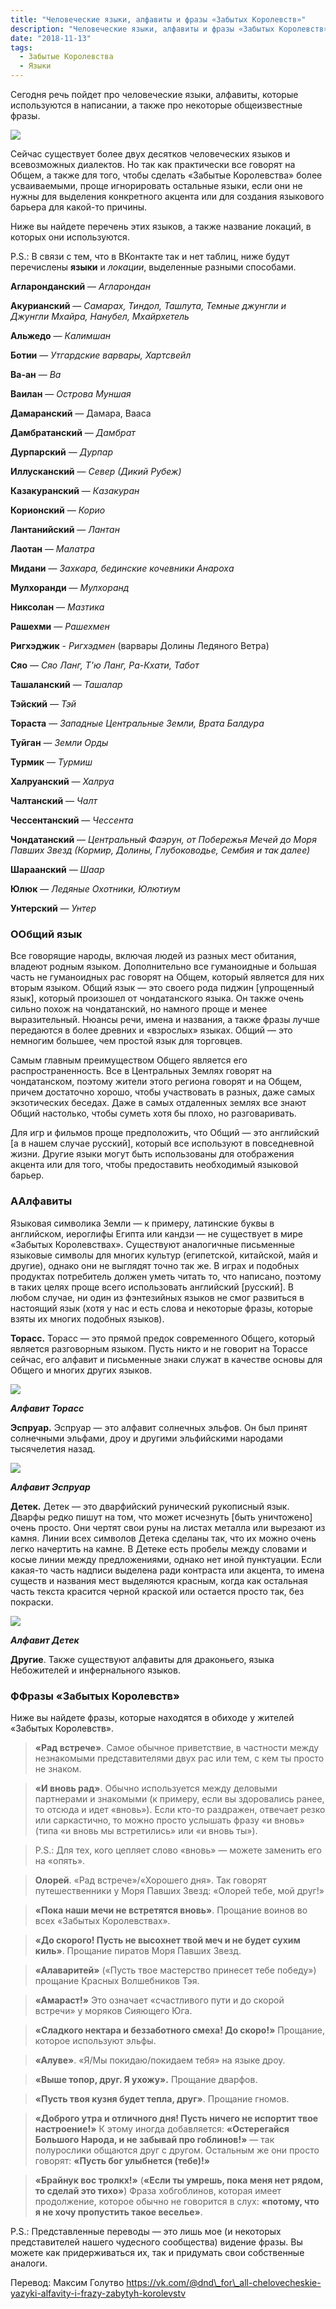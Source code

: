 ```yaml
---
title: "Человеческие языки, алфавиты и фразы «Забытых Королевств»"
description: "Человеческие языки, алфавиты и фразы «Забытых Королевств»"
date: "2018-11-13"
tags:
  - Забытые Королевства
  - Языки
---
```


Сегодня речь пойдет про человеческие языки, алфавиты, которые используются в написании, а также про некоторые общеизвестные фразы.

![](https://cyborgsandmages.com/images/21tDy5R19PQ.jpg)

Сейчас существует более двух десятков человеческих языков и всевозможных диалектов. Но так как практически все говорят на Общем, а также для того, чтобы сделать «Забытые Королевства» более усваиваемыми, проще игнорировать остальные языки, если они не нужны для выделения конкретного акцента или для создания языкового барьера для какой-то причины.

Ниже вы найдете перечень этих языков, а также название локаций, в которых они используются.

P.S.: В связи с тем, что в ВКонтакте так и нет таблиц, ниже будут перечислены **языки** и _локации_, выделенные разными способами.

**Агларонданский** — _Агларондан_

**Акурианский** — _Самарах, Тиндол, Ташлута, Темные джунгли и Джунгли Мхайра, Нанубел, Мхайрхетель_

**Альжедо** — _Калимшан_

**Ботии** — _Утгардские варвары, Хартсвейл_

**Ва-ан** — _Ва_

**Ваилан** — _Острова Муншая_

**Дамаранский** — Дамара, Вааса

**Дамбратанский** — _Дамбрат_

**Дурпарский** — _Дурпар_

**Иллусканский** — _Север (Дикий Рубеж)_

**Казакуранский** — _Казакуран_

**Корионский** — _Корио_

**Лантанийский** — _Лантан_

**Лаотан** — _Малатра_

**Мидани** — _Захкара, бединские кочевники Анароха_

**Мулхоранди** — _Мулхоранд_

**Никсолан** — _Мазтика_

**Рашехми** — _Рашехмен_

**Ригхэджик** \- _Ригхэдмен_ (варвары Долины Ледяного Ветра)

**Сяо** — _Сяо Ланг, Т'ю Ланг, Ра-Кхати, Табот_

**Ташаланский** — _Ташалар_

**Тэйский** — _Тэй_

**Тораста** — _Западные Центральные Земли, Врата Балдура_

**Туйган** — _Земли Орды_

**Турмик** — _Турмиш_

**Халруанский** — _Халруа_

**Чалтанский** — _Чалт_

**Чессентанский** — _Чессента_

**Чондатанский** — _Центральный Фаэрун, от Побережья Мечей до Моря Павших Звезд (Кормир, Долины, Глубоководье, Сембия и так далее)_

**Шараанский** — _Шаар_

**Юлюк** — _Ледяные Охотники, Юлютиум_

**Унтерский** — _Унтер_

### ООбщий язык

Все говорящие народы, включая людей из разных мест обитания, владеют родным языком. Дополнительно все гуманоидные и большая часть не гуманоидных рас говорят на Общем, который является для них вторым языком. Общий язык — это своего рода пиджин \[упрощенный язык\], который произошел от чондатанского языка. Он также очень сильно похож на чондатанский, но намного проще и менее выразительный. Нюансы речи, имена и названия, а также фразы лучше передаются в более древних и «взрослых» языках. Общий — это немногим большее, чем простой язык для торговцев.

Самым главным преимуществом Общего является его распространенность. Все в Центральных Землях говорят на чондатанском, поэтому жители этого региона говорят и на Общем, причем достаточно хорошо, чтобы участвовать в разных, даже самых экзотических беседах. Даже в самых отдаленных землях все знают Общий настолько, чтобы суметь хотя бы плохо, но разговаривать.

Для игр и фильмов проще предположить, что Общий — это английский \[а в нашем случае русский\], который все используют в повседневной жизни. Другие языки могут быть использованы для отображения акцента или для того, чтобы предоставить необходимый языковой барьер.

### ААлфавиты

Языковая символика Земли — к примеру, латинские буквы в английском, иероглифы Египта или кандзи — не существует в мире «Забытых Королевствах». Существуют аналогичные письменные языковые символы для многих культур (египетской, китайской, майя и другие), однако они не выглядят точно так же. В играх и подобных продуктах потребитель должен уметь читать то, что написано, поэтому в таких целях проще всего использовать английский \[русский\]. В любом случае, ни один из фэнтезийных языков не смог развиться в настоящий язык (хотя у нас и есть слова и некоторые фразы, которые взяты их многих подобных языков).

**Торасс.** Торасс — это прямой предок современного Общего, который является разговорным языком. Пусть никто и не говорит на Торассе сейчас, его алфавит и письменные знаки служат в качестве основы для Общего и многих других языков.



![](https://cyborgsandmages.com/images/rRwkstyVpRk.jpg)


**_Алфавит Торасс_**







**Эспруар.** Эспруар — это алфавит солнечных эльфов. Он был принят солнечными эльфами, дроу и другими эльфийскими народами тысячелетия назад.



![](https://cyborgsandmages.com/images/g1ZodY_bGP4.jpg)


**_Алфавит Эспруар_**







**Детек.** Детек — это дварфийский рунический рукописный язык. Дварфы редко пишут на том, что может исчезнуть \[быть уничтожено\] очень просто. Они чертят свои руны на листах металла или вырезают из камня. Линии всех символов Детека сделаны так, что их можно очень легко начертить на камне. В Детеке есть пробелы между словами и косые линии между предложениями, однако нет иной пунктуации. Если какая-то часть надписи выделена ради контраста или акцента, то имена существ и названия мест выделяются красным, когда как остальная часть текста красится черной краской или остается просто так, без покраски.



![](https://cyborgsandmages.com/images/pN7oY0I-O5Q.jpg)


**_Алфавит Детек_**







**Другие**. Также существуют алфавиты для драконьего, языка Небожителей и инфернального языков.

### ФФразы «Забытых Королевств»

Ниже вы найдете фразы, которые находятся в обиходе у жителей «Забытых Королевств».

> **«Рад встрече»**. Самое обычное приветствие, в частности между незнакомыми представителями двух рас или тем, с кем ты просто не знаком.

> **«И вновь рад»**. Обычно используется между деловыми партнерами и знакомыми (к примеру, если вы здоровались ранее, то отсюда и идет «вновь»). Если кто-то раздражен, отвечает резко или саркастично, то можно просто услышать фразу «и вновь» (типа «и вновь мы встретились» или «и вновь ты»).

> P.S.: Для тех, кого цепляет слово «вновь» — можете заменить его на «опять».

> **Олорей**. «Рад встрече»/«Хорошего дня». Так говорят путешественники у Моря Павших Звезд: «Олорей тебе, мой друг!»

> **«Пока наши мечи не встретятся вновь»**. Прощание воинов во всех «Забытых Королевствах».

> **«До скорого! Пусть не высохнет твой меч и не будет сухим киль»**. Прощание пиратов Моря Павших Звезд.

> **«Алаваритей»** («Пусть твое мастерство принесет тебе победу») прощание Красных Волшебников Тэя.

> **«Амараст!»** Это означает «счастливого пути и до скорой встречи» у моряков Сияющего Юга.

> **«Сладкого нектара и беззаботного смеха! До скоро!»** Прощание, которое используют эльфы.

> **«Алуве»**. «Я/Мы покидаю/покидаем тебя» на языке дроу.

> **«Выше топор, друг. Я ухожу».** Прощание дварфов.

> **«Пусть твоя кузня будет тепла, друг»**. Прощание гномов.

> **«Доброго утра и отличного дня! Пусть ничего не испортит твое настроение!»** К этому иногда добавляется: **«Остерегайся Большого Народа, и не забывай про гоблинов!»** — так полурослики общаются друг с другом. Остальным же они просто говорят: **«Пусть бог улыбнется (тебе)!»**

> **«Брайнук вос тролкх!»** (**«Если ты умрешь, пока меня нет рядом, то сделай это тихо»**) Фраза хобгоблинов, которая имеет продолжение, которое обычно не говорится в слух: **«потому, что я не хочу пропустить такое веселье»**.

P.S.: Представленные переводы — это лишь мое (и некоторых представителей нашего чудесного сообщества) видение фразы. Вы можете как придерживаться их, так и придумать свои собственные аналоги.

Перевод: Максим Голутво https://vk.com/@dnd\_for\_all-chelovecheskie-yazyki-alfavity-i-frazy-zabytyh-korolevstv
